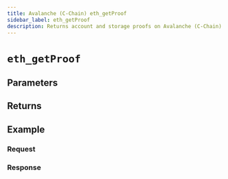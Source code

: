 ```yaml
---
title: Avalanche (C-Chain) eth_getProof
sidebar_label: eth_getProof
description: Returns account and storage proofs on Avalanche (C-Chain).
---
```




# `eth_getProof`

<Description />

## Parameters


<Params />

## Returns


<Returns />

## Example


<Example />

### Request


<Request />

### Response


<Response />
